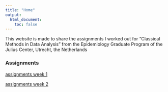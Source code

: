 ```yaml
---
title: "Home"
output:
  html_document:
    toc: false
---
```


This website is made to share the assignments I worked out for "Classical Methods in Data Analysis" from the Epidemiology Graduate Program of the Julius Center, Utrecht, the Netherlands

### Assignments
[assignments week 1](assignments_week1.html)

[assignments week 2](assignments_week2.html)

